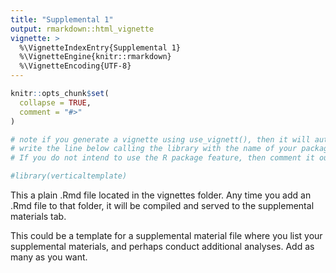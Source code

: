 ```yaml
---
title: "Supplemental 1"
output: rmarkdown::html_vignette
vignette: >
  %\VignetteIndexEntry{Supplemental 1}
  %\VignetteEngine{knitr::rmarkdown}
  %\VignetteEncoding{UTF-8}
---
```


```r
knitr::opts_chunk$set(
  collapse = TRUE,
  comment = "#>"
)
```

```r
# note if you generate a vignette using use_vignett(), then it will automatically 
# write the line below calling the library with the name of your package
# If you do not intend to use the R package feature, then comment it out, like below

#library(verticaltemplate)
```

This a plain .Rmd file located in the vignettes folder. Any time you add an .Rmd file to that folder, it will be compiled and served to the supplemental materials tab. 

This could be a template for a supplemental material file where you list your supplemental materials, and perhaps conduct additional analyses. Add as many as you want.

